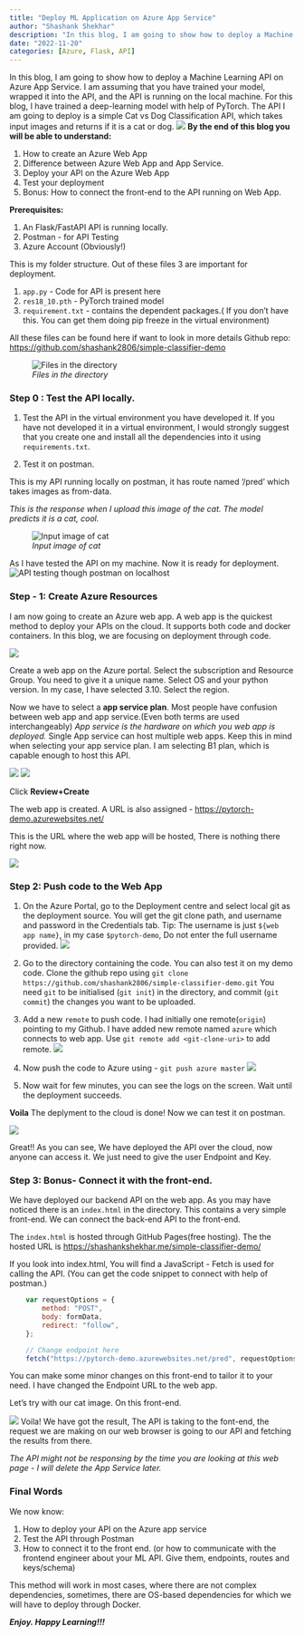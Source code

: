 ---
title: "Deploy ML Application on Azure App Service"
author: "Shashank Shekhar"
description: "In this blog, I am going to show how to deploy a Machine Learning API on Azure App Service (Web App)."
date: "2022-11-20"
categories: [Azure, Flask, API]
---

In this blog, I am going to show how to deploy a Machine Learning API on Azure App Service. I am assuming that you have trained your model, wrapped it into the API, and the API is running on the local machine. 
For this blog, I have trained a deep-learning model with help of PyTorch. The API I am going to deploy is a simple Cat vs Dog Classification API, which takes input images and returns if it is a cat or dog.
![](0.png){fig-align="center"}
**By the end of this blog you will be able to understand:**

1.	How to create an Azure Web App
2.	Difference between Azure Web App and App Service.
3.	Deploy your API on the Azure Web App
4.	Test your deployment
5.	Bonus: How to connect the front-end to the API running on Web App.

**Prerequisites:**

1.	An Flask/FastAPI API is running locally.
2.	Postman - for API Testing
3.	Azure Account (Obviously!)


This is my folder structure. 
Out of these files 3 are important for deployment.

1. `app.py` -  Code for API is present here
2. `res18_10.pth` - PyTorch trained model
3. `requirement.txt` - contains the dependent packages.( If you don't have this. You can get them doing pip freeze in the virtual environment)

All these files can be found here if want to look in more details
Github repo: <https://github.com/shashank2806/simple-classifier-demo>


![*Files in the directory*](1.png){fig-align="center"}

### Step 0 : Test the API locally.

1.	Test the API in the virtual environment you have developed it. If you have not developed it in a virtual environment, I would strongly suggest that you create one and install all the dependencies into it using `requirements.txt`.

2.	Test it on postman.


This is my API running locally on postman, it has route named '/pred' which takes images as from-data.

*This is the response when I upload this image of the cat. The model predicts it is a cat, cool.*

![*Input image of cat*](cat.jpg){fig-align="center"}

As I have tested the API on my machine. Now it is ready for deployment.
![*API testing though postman on localhost*](2.png){fig-align="center"}

### Step - 1: Create Azure Resources
I am now going to create an Azure web app. A web app is the quickest method to deploy your APIs on the cloud. It supports both code and docker containers. In this blog, we are focusing on deployment through code.

![](3.png){fig-align="center"}

Create a web app on the Azure portal. Select the subscription and Resource Group. You need to give it a unique name. Select OS and your python version. In my case, I have selected 3.10. Select the region.

Now we have to select a **app service plan**. Most people have confusion between web app and app service.(Even both terms are used interchangeably) *App service is the hardware on which you web app is deployed.* Single App service can host multiple web apps. Keep this in mind when selecting your app service plan.
I am selecting B1 plan, which is capable enough to host this API.

![](4.png){fig-align="center"}
![](5.png){fig-align="center"}

Click **Review+Create**

The web app is created. A URL is also assigned - <https://pytorch-demo.azurewebsites.net/>

This is the URL where the web app will be hosted, There is nothing there right now.

![](6.png){fig-align="center"}

### Step 2: Push code to the Web App

1. On the Azure Portal, go to the Deployment centre and select local git as the deployment source. You will get the git clone path, and username and password in the Credentials tab. Tip: The username is just `${web app name}`, in my case `$pytorch-demo`, Do not enter the full username provided.
![](7.png){fig-align="center"}

2. Go to the directory containing the code. You can also test it on my demo code. Clone the github repo using 
`git clone https://github.com/shashank2806/simple-classifier-demo.git`
You need `git` to be initialised (`git init`) in the directory, and commit (`git commit`) the changes you want to be uploaded. 

3. Add a new `remote` to push code. I had initially one remote(`origin`) pointing to my Github. I have added new remote named `azure` which connects to web app. Use `git remote add <git-clone-uri>` to add remote.
![](8.png){fig-align="center"}

4. Now push the code to Azure using - `git push azure master`
![](9.png){fig-align="center"}

5. Now wait for few minutes, you can see the logs on the screen. Wait until the deployment succeeds.

**Voila** The deplyment to the cloud is done! Now we can test it on postman. 

![](10.png){fig-align="center"}

Great!! As you can see, We have deployed the API over the cloud, now anyone can access it. We just need to give the user Endpoint and Key.

### Step 3: Bonus- Connect it with the front-end.
We have deployed our backend API on the web app. As you may have noticed there is an `index.html` in the directory. This contains a very simple front-end. We can connect the back-end API to the front-end.

The `index.html` is hosted through GitHub Pages(free hosting). The the hosted URL is <https://shashankshekhar.me/simple-classifier-demo/>

If you look into index.html, You will find a JavaScript - Fetch is used for calling the API. (You can get the code snippet to connect with help of postman.)

```JavaScript
    var requestOptions = {
        method: "POST",
        body: formData,
        redirect: "follow",
    };

    // Change endpoint here
    fetch("https://pytorch-demo.azurewebsites.net/pred", requestOptions)
```
You can make some minor changes on this front-end to tailor it to your need. I have changed the Endpoint URL to the web app.

Let's try with our cat image. On this front-end.

![](11.png){fig-align="center"}
Voila! We have got the result, The API is taking to the font-end, the request we are making on our web browser is going to our API and fetching the results from there.

*The API might not be responsing by the time you are looking at this web page - I will delete the App Service later.*

### Final Words

We now know:

1. How to deploy your API on the Azure app service
2. Test the API through Postman
3. How to connect it to the front end. (or how to communicate with the frontend engineer about your ML API. Give them, endpoints, routes and keys/schema)

This method will work in most cases, where there are not complex dependencies, sometimes, there are OS-based dependencies for which we will have to deploy through Docker.


***Enjoy. Happy Learning!!!***